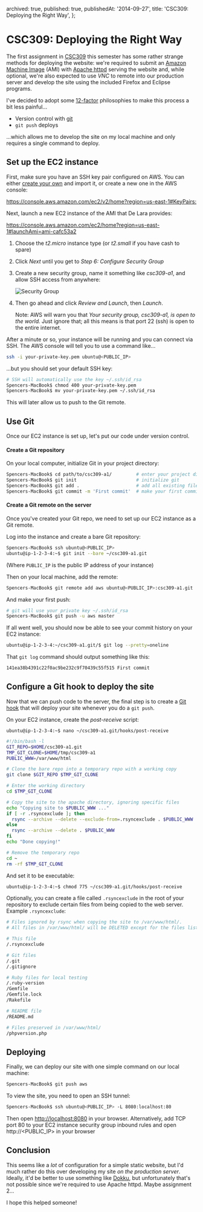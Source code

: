   archived: true,
  published: true,
  publishedAt: '2014-09-27',
  title: 'CSC309: Deploying the Right Way',
};


# CSC309: Deploying the Right Way

The first assignment in [CSC309][csc309] this semester has some rather strange methods for deploying the website:
we're required to submit an [Amazon Machine Image][ami] (AMI) with [Apache httpd][httpd] serving the website and,
while optional, we're also expected to use _VNC_ to remote into our production server and develop the site using
the included Firefox and Eclipse programs.

I've decided to adopt some [12-factor][] philosophies to make this process a bit less painful...

- Version control with [git][]
- `git push` deploys

...which allows me to develop the site on my local machine and only requires a single command to deploy.

## Set up the EC2 instance

First, make sure you have an SSH key pair configured on AWS. You can either
[create your own](./2014-01-09-public-key-authentication-on-cdf.md) and import it, or create a new one in the AWS console:

<https://console.aws.amazon.com/ec2/v2/home?region=us-east-1#KeyPairs:>

Next, launch a new EC2 instance of the AMI that De Lara provides:

<https://console.aws.amazon.com/ec2/home?region=us-east-1#launchAmi=ami-cafc53a2>

1. Choose the _t2.micro_ instance type (or _t2.small_ if you have cash to spare)
2. Click _Next_ until you get to _Step 6: Configure Security Group_
3. Create a new security group, name it something like _csc309-a1_, and allow SSH access from anywhere:

   <Image src="/images/ec2-security-group.png" alt="Security Group" unsized />

4. Then go ahead and click _Review and Launch_, then _Launch_.

   Note: AWS will warn you that _Your security group, csc309-a1, is open to the world._
   Just ignore that; all this means is that port 22 (ssh) is open to the entire internet.

After a minute or so, your instance will be running and you can connect via SSH.
The AWS console will tell you to use a command like...

```bash
ssh -i your-private-key.pem ubuntu@<PUBLIC_IP>
```

...but you should set your default SSH key:

```bash
# SSH will automatically use the key ~/.ssh/id_rsa
Spencers-MacBook$ chmod 400 your-private-key.pem
Spencers-MacBook$ mv your-private-key.pem ~/.ssh/id_rsa
```

This will later allow us to push to the Git remote.

## Use Git

Once our EC2 instance is set up, let's put our code under version control.

#### Create a Git repository

On your local computer, initialize Git in your project directory:

```bash
Spencers-MacBook$ cd path/to/csc309-a1/         # enter your project directory
Spencers-MacBook$ git init                      # initialize git
Spencers-MacBook$ git add .                     # add all existing files
Spencers-MacBook$ git commit -m 'First commit'  # make your first commit
```

#### Create a Git remote on the server

Once you've created your Git repo, we need to set up our EC2 instance as a Git remote.

Log into the instance and create a bare Git repository:

```bash
Spencers-MacBook$ ssh ubuntu@<PUBLIC_IP>
ubuntu@ip-1-2-3-4:~$ git init --bare ~/csc309-a1.git
```

(Where `PUBLIC_IP` is the public IP address of your instance)

Then on your local machine, add the remote:

```bash
Spencers-MacBook$ git remote add aws ubuntu@<PUBLIC_IP>:csc309-a1.git
```

And make your first push:

```bash
# git will use your private key ~/.ssh/id_rsa
Spencers-MacBook$ git push -u aws master
```

If all went well, you should now be able to see your commit history on your EC2 instance:

```bash
ubuntu@ip-1-2-3-4:~/csc309-a1.git/$ git log --pretty=oneline
```

That `git log` command should output something like this:

```bash
141ea38b4391c22f0ac9be232c9f70439c55f515 First commit
```

## Configure a Git hook to deploy the site

Now that we can push code to the server, the final step is to create a
[Git hook](http://git-scm.com/book/en/Customizing-Git-Git-Hooks) that will deploy your site
whenever you do a `git push`.

On your EC2 instance, create the _post-receive_ script:

```
ubuntu@ip-1-2-3-4:~$ nano ~/csc309-a1.git/hooks/post-receive
```

```bash
#!/bin/bash -l
GIT_REPO=$HOME/csc309-a1.git
TMP_GIT_CLONE=$HOME/tmp/csc309-a1
PUBLIC_WWW=/var/www/html

# Clone the bare repo into a temporary repo with a working copy
git clone $GIT_REPO $TMP_GIT_CLONE

# Enter the working directory
cd $TMP_GIT_CLONE

# Copy the site to the apache directory, ignoring specific files
echo "Copying site to $PUBLIC_WWW ..."
if [ -r .rsyncexclude ]; then
  rsync --archive --delete --exclude-from=.rsyncexclude . $PUBLIC_WWW
else
  rsync --archive --delete . $PUBLIC_WWW
fi
echo "Done copying!"

# Remove the temporary repo
cd ~
rm -rf $TMP_GIT_CLONE
```

And set it to be executable:

```bash
ubuntu@ip-1-2-3-4:~$ chmod 775 ~/csc309-a1.git/hooks/post-receive
```

Optionally, you can create a file called `.rsyncexclude` in the root of your repository to exclude certain files
from being copied to the web server. Example `.rsyncexclude`:

```bash
# Files ignored by rsync when copying the site to /var/www/html/.
# All files in /var/www/html/ will be DELETED except for the files listed below.

# This file
/.rsyncexclude

# Git files
/.git
/.gitignore

# Ruby files for local testing
/.ruby-version
/Gemfile
/Gemfile.lock
/Rakefile

# README file
/README.md

# Files preserved in /var/www/html/
/phpversion.php
```

## Deploying

Finally, we can deploy our site with one simple command on our local machine:

```bash
Spencers-MacBook$ git push aws
```

To view the site, you need to open an SSH tunnel:

```bash
Spencers-MacBook$ ssh ubuntu@<PUBLIC_IP> -L 8080:localhost:80
```

Then open <http://localhost:8080> in your browser. Alternatively, add TCP port 80 to your EC2 instance
security group inbound rules and open http://\<PUBLIC_IP\> in your browser

## Conclusion

This seems like a _lot_ of configuration for a simple static website, but I'd much rather do this over
developing my site _on the production server_. Ideally, it'd be better to use something like [Dokku][dokku],
but unfortunately that's not possible since we're required to use Apache httpd. Maybe assignment 2...

I hope this helped someone!

[csc309]: http://cssu.cdf.toronto.edu/w/index.php/CSC309
[ami]: http://en.wikipedia.org/wiki/Amazon_Machine_Image
[httpd]: http://httpd.apache.org/
[12-factor]: http://12factor.net/
[git]: http://git-scm.com/
[dokku]: https://github.com/progrium/dokku
